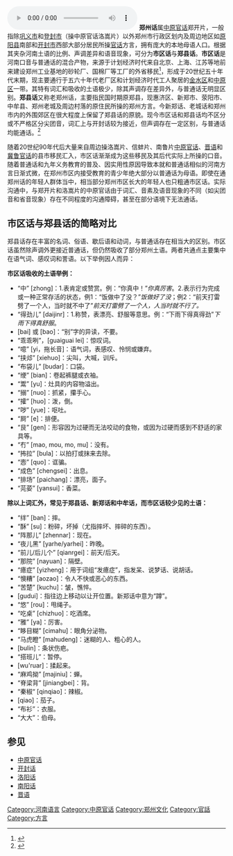 {{expert|subject=音韵学|time=2018-01-14T08:05:53+00:00}}
{{Infobox Language
|name=鄭州話
|familycolor=汉藏语系
|states={{CHN}}
|region=[[河南省|河南省]][[鄭州市|鄭州市]]
|speakers=
|fam1=[[汉藏语系|汉藏语系]]
|fam2=[[漢語族|漢語族]]
|fam3=[[官話|官話]]
|fam4=[[中原官話|中原官話]]
|fam5=[[鄭開片|鄭開片]]
}}
[[File:Zh,_cmn,_zgyu,_Zhengzhou_Dialect,_维基百科,_自由的百科全书.wav|thumb]]
'''郑州话'''属[[中原官话|中原官话]]郑开片，一般指除[[巩义市|巩义市]]和[[登封市|登封市]]（操中原官话洛嵩片）以外郑州市行政区划内及周边地区如[[原阳县|原阳县]]南部和[[开封市|开封市]]西部大部分居民所操[[官话|官话]]方言，拥有庞大的本地母语人口。根据其夹杂河南土语的比例、声调差异和语音现象，可分为'''市区话'''与'''郑县话'''。'''市区话'''是河南口音与普通话的混合产物，来源于计划经济时代来自北京、上海、江苏等地前来建设郑州工业基地的砂轮厂、国棉厂等工厂的外省移民<ref>{{cite web |author1=中国青年报 |title=郑州国棉变迁记忆 |url=http://inews.ifeng.com/yidian/46362333/news.shtml?ch=ref_zbs_ydzx_news |accessdate=2020-01-14 |archive-date=2020-01-14 |archive-url=https://web.archive.org/web/20200114045128/http://inews.ifeng.com/yidian/46362333/news.shtml%3Fch%3Dref_zbs_ydzx_news |dead-url=no }}</ref>，形成于20世纪五十年代末期，现主要通行于五六十年代老厂区和计划经济时代工人聚居的[[金水区|金水区]]和[[中原区_(郑州市)|中原区]]一带。其特有词汇和吸收的土语极少，除其声调存在差异外，与普通话无明显区别。'''郑县话'''又称老郑州话，主要指民国时期原郑县，现惠济区、新郑市、荥阳市、中牟县、郑州老城及周边村落的原住民所操的郑州方言。今新郑话、老城话和郑州市内的外围郊区在很大程度上保留了郑县话的原貌。现今市区话和郑县话均不区分或不严格区分尖团音，词汇上与开封话较为接近，但声调存在一定区别，与普通话均能通话。<ref>{{cite journal |author1=周庆生 |title=郑州方言的声韵调 |journal=方言 |volume=1987(03) |pages=32-41}}</ref>

随着20世纪90年代后大量来自周边操洛嵩片、信蚌片、南鲁片[[中原官话|中原官话]]、[[晋语|晋语]]和[[冀鲁官话|冀鲁官话]]的县市移民汇入，市区话渐渐成为这些移民及其后代实际上所操的口音。随着普通话和九年义务教育的普及、因实用性原因导致本就和普通话相似的河南方言日渐式微，在郑州市区内接受教育的青少年绝大部分以普通话为母语。即使在通郑州话的年轻人群体当中，相当部分郑州市区长大的年轻人也只粗通市区话。实际沟通中，与郑开片和洛嵩片的中原官话由于词汇、音素及语音现象的不同（如尖团音和省音现象）存在不同程度的沟通障碍，甚至在部分语境下无法通话。

== 市区话与郑县话的简略对比 ==
郑县话存在丰富的名词、俗语、歇后语和动词，与普通话存在相当大的区别。市区话虽然除声调外更接近普通话，但仍然吸收了部分郑州土语。两者共通点主要集中在语气词、感叹词和詈语。以下举例因人而异：

'''市区话吸收的土语举例：'''

*“中” [zhong]：1.表肯定或赞赏。例：“你真中！”''你真厉害''。2.表示行为完成或一种正常存活的状态，例1：“饭做中了没？”''饭做好了没''；例2：“前天打雷劈了一个人，当时就不中了”''前天打雷劈了一个人，人当时就不行了。''
*“得劲儿” [daijinr]：1.称赞，表漂亮、舒服等意思。例：“下雨下得真得劲”''下雨下得真舒服''。
*[bai] 或 [bao]：“别”字的异读，不要。
*“乖乖咧”，[guaiguai lei]：惊叹词。
*“噫” [yi，拖长音]：语气词，表感叹、怜悯或嫌弃。
*“挟邩” [xiehuo]：尖叫，大喊，训斥。
*“布袋儿” [budar]：口袋。
*“缏” [bian]：卷起裤腿或衣袖。
*“鬻” [yu]：灶具的内容物溢出。
*“搦” [nuo]：抓紧，攥手心。
*“攉” [huo]：泼，倒。
*“哕” [yue]：呕吐。
*“屙” [e]：排便。
*“艮” [gen]：形容因为过硬而无法咬动的食物，或因为过硬而感到不舒适的家具等。
*“冇” [mao, mou, mo, mu]：没有。
*“抪拉” [bula]：以拍打或抹来去除。
*“悫” [quo]：诓骗。
*“成色” [chengsei]：出息。
*“排场” [paichang]：漂亮，面子。
*“芫荽” [yansui]：香菜。

'''除以上词汇外，常见于郑县话、新郑话和中牟话，而市区话较少见的土语：'''

*“绊” [ban]：摔。
*“酥” [su]：粉碎，坏掉（尤指摔坏、摔碎的东西）。
*“阵那儿” [zhennar]：现在。
*“夜儿黑” [yarhe/yarhei]：昨晚。
*“前儿/后儿个” [qianrgei]：前天/后天。
*“那院” [nayuan]：隔壁。
*“癔症” [yizheng]：用于词组“发癔症”，指发呆、说梦话、说胡话。
*“懊糟” [aozao]：令人不快或恶心的东西。
*“苦楚” [kuchu]：皱，憔悴。
*[gudui]：指往边上移动以让开位置。新郑话中意为“蹲”。
*“悠” [rou]：甩绳子。
*“吃桌” [chizhuo]：吃酒席。
*“雅” [ya]：厉害。
*“眵目糊” [cimahu]：眼角分泌物。
*“马虎瞪” [mahudeng]：迷糊的人、粗心的人。
*[bulin]：条状伤疤。
*“搭班儿”：暂停。
*[wu'ruar]：揉起来。
*“麻鸡拗” [majiniu]：蝉。
*“脊梁背” [jiniangbei]：背。
*“秦椒“ [qinqiao]：辣椒。
*[qiao]：茄子。
*“布衫”：衣服。
*“大大”：伯母。

== 参见 ==
*[[中原官话|中原官话]]
*[[开封话|开封话]]
*[[洛阳话|洛阳话]]
*[[南阳话|南阳话]]
*[[晋语|晋语]]

{{官話}}

[[Category:河南语言|Category:河南语言]]
[[Category:中原官话|Category:中原官话]]
[[Category:郑州文化|Category:郑州文化]]
[[Category:官話|Category:官話]]
[[Category:方言|Category:方言]]